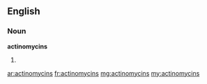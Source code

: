 ==English==

===Noun===
'''actinomycins'''

# {{plural of|actinomycin}}

[[ar:actinomycins]]
[[fr:actinomycins]]
[[mg:actinomycins]]
[[my:actinomycins]]